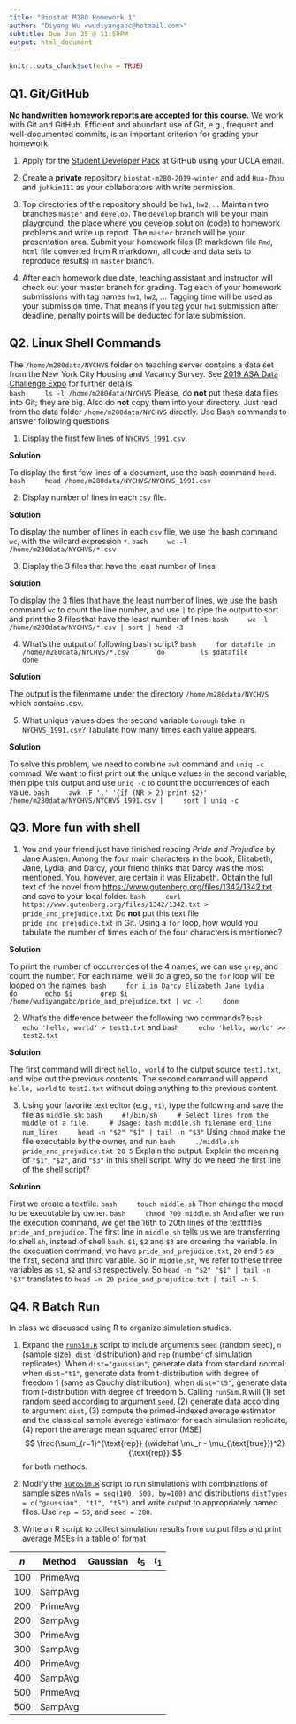 ```yaml
---
title: "Biostat M280 Homework 1"
author: "Diyang Wu <wudiyangabc@hotmail.com>"
subtitle: Due Jan 25 @ 11:59PM
output: html_document
---
```


```r
knitr::opts_chunk$set(echo = TRUE)
```

## Q1. Git/GitHub

**No handwritten homework reports are accepted for this course.** We work with Git and GitHub. Efficient and abundant use of Git, e.g., frequent and well-documented commits, is an important criterion for grading your homework.

1. Apply for the [Student Developer Pack](https://education.github.com/pack) at GitHub using your UCLA email.

2. Create a **private** repository `biostat-m280-2019-winter` and add `Hua-Zhou` and `juhkim111` as your collaborators with write permission.

3. Top directories of the repository should be `hw1`, `hw2`, ... Maintain two branches `master` and `develop`. The `develop` branch will be your main playground, the place where you develop solution (code) to homework problems and write up report. The `master` branch will be your presentation area. Submit your homework files (R markdown file `Rmd`, `html` file converted from R markdown, all code and data sets to reproduce results) in `master` branch.

4. After each homework due date, teaching assistant and instructor will check out your master branch for grading. Tag each of your homework submissions with tag names `hw1`, `hw2`, ... Tagging time will be used as your submission time. That means if you tag your `hw1` submission after deadline, penalty points will be deducted for late submission.

## Q2. Linux Shell Commands

The `/home/m280data/NYCHVS` folder on teaching server contains a data set from the New York City Housing and Vacancy Survey. See [2019 ASA Data Challenge Expo](https://www1.nyc.gov/site/hpd/about/nychvs-asa-data-challenge-expo.page) for further details.  
    ```bash
    ls -l /home/m280data/NYCHVS
    ```
Please, do **not** put these data files into Git; they are big. Also do **not** copy them into your directory. Just read from the data folder `/home/m280data/NYCHVS` directly. Use Bash commands to answer following questions.

1. Display the first few lines of `NYCHVS_1991.csv`.

  **Solution**

To display the first few lines of a document, use the bash command `head`.
    ```bash
    head /home/m280data/NYCHVS/NYCHVS_1991.csv
    ```

2. Display number of lines in each `csv` file.

  **Solution**

To display the number of lines in each `csv` flie, we use the bash command `wc`, with the wilcard expression `*`.
    ```bash
    wc -l /home/m280data/NYCHVS/*.csv
    ```
    
3. Display the 3 files that have the least number of lines

  **Solution**

To display the 3 files that have the least number of lines, we use the bash command `wc` to count the line number, and use `|` to pipe the output to sort and print the 3 files that have the least number of lines.
    ```bash
    wc -l /home/m280data/NYCHVS/*.csv | sort | head -3
    ```

4. What's the output of following bash script?
    ```bash
    for datafile in /home/m280data/NYCHVS/*.csv
      do
        ls $datafile
      done
    ```

  **Solution**
  
The output is the filenmame under the directory `/home/m280data/NYCHVS` which contains .csv.
  
5. What unique values does the second variable `borough` take in `NYCHVS_1991.csv`? Tabulate how many times each value appears.

  **Solution**

To solve this problem, we need to combine `awk` command and `uniq -c` commad. We want to first print out the unique values in the second variable, then pipe this output and use `uniq -c` to count the occurrences of each value.
    ```bash
    awk -F ',' '{if (NR > 2) print $2}' /home/m280data/NYCHVS/NYCHVS_1991.csv |
    sort | uniq -c
    ```

## Q3. More fun with shell

1. You and your friend just have finished reading *Pride and Prejudice* by Jane Austen. Among the four main characters in the book, Elizabeth, Jane, Lydia, and Darcy, your friend thinks that Darcy was the most mentioned. You, however, are certain it was Elizabeth. Obtain the full text of the novel from <https://www.gutenberg.org/files/1342/1342.txt> and save to your local folder. 
    ```bash
    curl https://www.gutenberg.org/files/1342/1342.txt > pride_and_prejudice.txt
    ```
Do **not** put this text file `pride_and_prejudice.txt` in Git. Using a `for` loop, how would you tabulate the number of times each of the four characters is mentioned?

  **Solution**

To print the number of occurrences of the 4 names, we can use `grep`, and count the number. For each name, we'll do a grep, so the `for` loop will be looped on the names. 
    ```bash
    for i in Darcy Elizabeth Jane Lydia
    do
      echo $i
      grep $i /home/wudiyangabc/pride_and_prejudice.txt | wc -l
    done
    ```

2. What's the difference between the following two commands?
    ```bash
    echo 'hello, world' > test1.txt
    ```
    and
    ```bash
    echo 'hello, world' >> test2.txt
    ```

  **Solution**
  
The first command will direct `hello, world` to the output source `test1.txt`, and wipe out the previous contents. The second command will append `hello, world` to `test2.txt` without doing anything to the previous content.

3. Using your favorite text editor (e.g., `vi`), type the following and save the file as `middle.sh`:
    ```bash
    #!/bin/sh
    # Select lines from the middle of a file.
    # Usage: bash middle.sh filename end_line num_lines
    head -n "$2" "$1" | tail -n "$3"
    ```
Using `chmod` make the file executable by the owner, and run 
    ```bash
    ./middle.sh pride_and_prejudice.txt 20 5
    ```
Explain the output. Explain the meaning of `"$1"`, `"$2"`, and `"$3"` in this shell script. Why do we need the first line of the shell script?

  **Solution**
  
First we create a textfile.
    ```bash
    touch middle.sh
    ```
Then change the mood to be executable by owner.
    ```bash
    chmod 700 middle.sh
    ```
And after we run the execution command, we get the 16th to 20th lines of the textfifles `pride_and_prejudice`.
The first line in `middle.sh` tells us we are transferring to shell `sh`, instead of shell `bash`.
`$1`, `$2` and `$3` are ordering the variable. In the execuation command, we have `pride_and_prejudice.txt`, `20` and `5` as the first, second and third variable. So in `middle.sh`, we refer to these three variables as `$1`, `$2` and `$3` respectively. So `head -n "$2" "$1" | tail -n "$3"` translates to `head -n 20 pride_and_prejudice.txt | tail -n 5`.

## Q4. R Batch Run

In class we discussed using R to organize simulation studies. 

1. Expand the [`runSim.R`](http://hua-zhou.github.io/teaching/biostatm280-2019winter/slides/02-linux/runSim.R) script to include arguments `seed` (random seed), `n` (sample size), `dist` (distribution) and `rep` (number of simulation replicates). When `dist="gaussian"`, generate data from standard normal; when `dist="t1"`, generate data from t-distribution with degree of freedom 1 (same as Cauchy distribution); when `dist="t5"`, generate data from t-distribution with degree of freedom 5. Calling `runSim.R` will (1) set random seed according to argument `seed`, (2) generate data according to argument `dist`, (3) compute the primed-indexed average estimator and the classical sample average estimator for each simulation replicate, (4) report the average mean squared error (MSE)
$$
  \frac{\sum_{r=1}^{\text{rep}} (\widehat \mu_r - \mu_{\text{true}})^2}{\text{rep}}
$$
for both methods.

2. Modify the [`autoSim.R`](http://hua-zhou.github.io/teaching/biostatm280-2019winter/slides/02-linux/autoSim.R) script to run simulations with combinations of sample sizes `nVals = seq(100, 500, by=100)` and distributions `distTypes = c("gaussian", "t1", "t5")` and write output to appropriately named files. Use `rep = 50`, and `seed = 280`. 

3. Write an R script to collect simulation results from output files and print average MSEs in a table of format

| $n$ | Method   | Gaussian | $t_5$ | $t_1$ |
|-----|----------|-------|-------|----------|
| 100 | PrimeAvg |       |       |          |
| 100 | SampAvg  |       |       |          |
| 200 | PrimeAvg |       |       |          |
| 200 | SampAvg  |       |       |          |
| 300 | PrimeAvg |       |       |          |
| 300 | SampAvg  |       |       |          |
| 400 | PrimeAvg |       |       |          |
| 400 | SampAvg  |       |       |          |
| 500 | PrimeAvg |       |       |          |
| 500 | SampAvg  |       |       |          |

